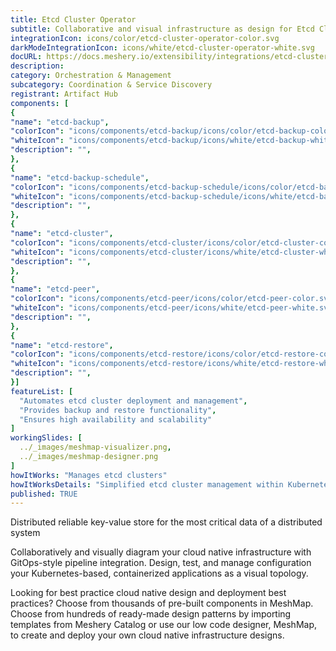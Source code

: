 ```yaml
---
title: Etcd Cluster Operator
subtitle: Collaborative and visual infrastructure as design for Etcd Cluster Operator
integrationIcon: icons/color/etcd-cluster-operator-color.svg
darkModeIntegrationIcon: icons/white/etcd-cluster-operator-white.svg
docURL: https://docs.meshery.io/extensibility/integrations/etcd-cluster-operator
description: 
category: Orchestration & Management
subcategory: Coordination & Service Discovery
registrant: Artifact Hub
components: [
{
"name": "etcd-backup",
"colorIcon": "icons/components/etcd-backup/icons/color/etcd-backup-color.svg",
"whiteIcon": "icons/components/etcd-backup/icons/white/etcd-backup-white.svg",
"description": "",
},
{
"name": "etcd-backup-schedule",
"colorIcon": "icons/components/etcd-backup-schedule/icons/color/etcd-backup-schedule-color.svg",
"whiteIcon": "icons/components/etcd-backup-schedule/icons/white/etcd-backup-schedule-white.svg",
"description": "",
},
{
"name": "etcd-cluster",
"colorIcon": "icons/components/etcd-cluster/icons/color/etcd-cluster-color.svg",
"whiteIcon": "icons/components/etcd-cluster/icons/white/etcd-cluster-white.svg",
"description": "",
},
{
"name": "etcd-peer",
"colorIcon": "icons/components/etcd-peer/icons/color/etcd-peer-color.svg",
"whiteIcon": "icons/components/etcd-peer/icons/white/etcd-peer-white.svg",
"description": "",
},
{
"name": "etcd-restore",
"colorIcon": "icons/components/etcd-restore/icons/color/etcd-restore-color.svg",
"whiteIcon": "icons/components/etcd-restore/icons/white/etcd-restore-white.svg",
"description": "",
}]
featureList: [
  "Automates etcd cluster deployment and management",
  "Provides backup and restore functionality",
  "Ensures high availability and scalability"
]
workingSlides: [
  ../_images/meshmap-visualizer.png,
  ../_images/meshmap-designer.png
]
howItWorks: "Manages etcd clusters"
howItWorksDetails: "Simplified etcd cluster management within Kubernetes"
published: TRUE
---
```


<p>Distributed reliable key-value store for the most critical data of a distributed system</p>
<p>
  Collaboratively and visually diagram your cloud native infrastructure with GitOps-style pipeline
  integration. Design, test, and manage configuration your Kubernetes-based, containerized
  applications as a visual topology.
</p>
<p>
  Looking for best practice cloud native design and deployment best practices? Choose from thousands
  of pre-built components in MeshMap. Choose from hundreds of ready-made design patterns by
  importing templates from Meshery Catalog or use our low code designer, MeshMap, to create and
  deploy your own cloud native infrastructure designs.
</p>
